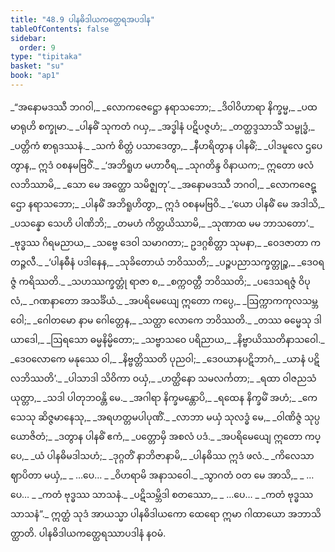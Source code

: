 ```yaml
---
title: "48.9 ပါနဓိဒါယကတ္ထေရအပဒါန"
tableOfContents: false
sidebar:
  order: 9
type: "tipitaka"
basket: "su"
book: "ap1"
---
```



<DynamicBreadcrumb />

<Division number="71" book="ap1" e="ch" v="20" p="434">

<Paragraph number="6152" type="verses" book="ap1">
_“အနောမဒဿီ ဘဂဝါ,_  
_လောကဇေဋ္ဌော နရာသဘော;_  
_ဒိဝါဝိဟာရာ နိက္ခမ္မ,_  
_ပထမာရုဟိ စက္ခုမာ._  

</Paragraph>

</Division>
<Division number="72" book="ap1" e="ch" v="20" p="435">

<Paragraph number="6153" type="verses" book="ap1">
_ပါနဓိံ သုကတံ ဂယှ,_  
_အဒ္ဓါနံ ပဋိပဇ္ဇဟံ;_  
_တတ္ထဒ္ဒသာသိံ သမ္ဗုဒ္ဓံ,_  
_ပတ္တိကံ စာရုဒဿနံ._  

</Paragraph>

</Division>
<Division number="73" book="ap1" e="ch" v="20" p="435">

<Paragraph number="6154" type="verses" book="ap1">
_သကံ စိတ္တံ ပသာဒေတွာ,_  
_နီဟရိတွာန ပါနဓိံ;_  
_ပါဒမူလေ ဌပေတွာန,_  
ဣဒံ ဝစနမဗြဝိံ._  

</Paragraph>

</Division>
<Division number="74" book="ap1" e="ch" v="20" p="435">

<Paragraph number="6155" type="verses" book="ap1">
_‘အဘိရူဟ မဟာဝီရ,_  
_သုဂတိန္ဒ ဝိနာယက;_  
ဣတော ဖလံ လဘိဿာမိ,_  
_သော မေ အတ္ထော သမိဇ္ဈတု’._  

</Paragraph>

</Division>
<Division number="75" book="ap1" e="ch" v="20" p="435">

<Paragraph number="6156" type="verses" book="ap1">
_အနောမဒဿီ ဘဂဝါ,_  
_လောကဇေဋ္ဌော နရာသဘော;_  
_ပါနဓိံ အဘိရူဟိတွာ,_  
ဣဒံ ဝစနမဗြဝိ._  

</Paragraph>

</Division>
<Division number="76" book="ap1" e="ch" v="20" p="435">

<Paragraph number="6157" type="verses" book="ap1">
_‘ယော ပါနဓိံ မေ အဒါသိ,_  
_ပသန္နော သေဟိ ပါဏိဘိ;_  
_တမဟံ ကိတ္တယိဿာမိ,_  
_သုဏာထ မမ ဘာသတော’._  

</Paragraph>

</Division>
<Division number="77" book="ap1" e="ch" v="20" p="435">

<Paragraph number="6158" type="verses" book="ap1">
_ဗုဒ္ဓဿ ဂိရမညာယ,_  
_သဗ္ဗေ ဒေဝါ သမာဂတာ;_  
ဥဒဂ္ဂစိတ္တာ သုမနာ,_  
_ဝေဒဇာတာ ကတဉ္ဇလီ._  

</Paragraph>

</Division>
<Division number="78" book="ap1" e="ch" v="20" p="435">

<Paragraph number="6159" type="verses" book="ap1">
_‘ပါနဓီနံ ပဒါနေန,_  
_သုခိတောယံ ဘဝိဿတိ;_  
_ပဉ္စပညာသက္ခတ္တုဉ္စ,_  
_ဒေဝရဇ္ဇံ ကရိဿတိ._  

</Paragraph>

</Division>
<Division number="79" book="ap1" e="ch" v="20" p="435">

<Paragraph number="6160" type="verses" book="ap1">
_သဟဿက္ခတ္တုံ ရာဇာ စ,_  
_စက္ကဝတ္တီ ဘဝိဿတိ;_  
_ပဒေသရဇ္ဇံ ဝိပုလံ,_  
_ဂဏနာတော အသင်္ခိယံ._  

</Paragraph>

</Division>
<Division number="80" book="ap1" e="ch" v="20" p="435">

<Paragraph number="6161" type="verses" book="ap1">
_အပရိမေယျေ ဣတော ကပ္ပေ,_  
_ဩက္ကာကကုလသမ္ဘဝေါ;_  
_ဂေါတမော နာမ ဂေါတ္တေန,_  
_သတ္ထာ လောကေ ဘဝိဿတိ._  

</Paragraph>

</Division>
<Division number="81" book="ap1" e="ch" v="20" p="435">

<Paragraph number="6162" type="verses" book="ap1">
_တဿ ဓမ္မေသု ဒါယာဒေါ,_  
_ဩရသော ဓမ္မနိမ္မိတော;_  
_သဗ္ဗာသဝေ ပရိညာယ,_  
_နိဗ္ဗာယိဿတိနာသဝေါ._  

</Paragraph>

</Division>
<Division number="82" book="ap1" e="ch" v="20" p="435">

<Paragraph number="6163" type="verses" book="ap1">
_ဒေဝလောကေ မနုဿေ ဝါ,_  
_နိဗ္ဗတ္တိဿတိ ပုညဝါ;_  
_ဒေဝယာနပဋိဘာဂံ,_  
_ယာနံ ပဋိလဘိဿတိ’._  

</Paragraph>

</Division>
<Division number="83" book="ap1" e="ch" v="20" p="435">

<Paragraph number="6164" type="verses" book="ap1">
_ပါသာဒါ သိဝိကာ ဝယှံ,_  
_ဟတ္ထိနော သမလင်္ကတာ;_  
_ရထာ ဝါဇညသံယုတ္တာ,_  
_သဒါ ပါတုဘဝန္တိ မေ._  

</Paragraph>

</Division>
<Division number="84" book="ap1" e="ch" v="20" p="436">

<Paragraph number="6165" type="verses" book="ap1">
_အဂါရာ နိက္ခမန္တောပိ,_  
_ရထေန နိက္ခမိံ အဟံ;_  
_ကေသေသု ဆိဇ္ဇမာနေသု,_  
_အရဟတ္တမပါပုဏိံ._  

</Paragraph>

</Division>
<Division number="85" book="ap1" e="ch" v="20" p="436">

<Paragraph number="6166" type="verses" book="ap1">
_လာဘာ မယှံ သုလဒ္ဓံ မေ,_  
_ဝါဏိဇ္ဇံ သုပ္ပယောဇိတံ;_  
_ဒတွာန ပါနဓိံ ဧကံ,_  
_ပတ္တောမှိ အစလံ ပဒံ._  

</Paragraph>

</Division>
<Division number="86" book="ap1" e="ch" v="20" p="436">

<Paragraph number="6167" type="verses" book="ap1">
_အပရိမေယျေ ဣတော ကပ္ပေ,_  
_ယံ ပါနဓိမဒါသဟံ;_  
_ဒုဂ္ဂတိံ နာဘိဇာနာမိ,_  
_ပါနဓိဿ ဣဒံ ဖလံ._  

</Paragraph>

</Division>
<Division number="87" book="ap1" e="ch" v="20" p="436">

<Paragraph number="6168" type="verses" book="ap1">
_ကိလေသာ ဈာပိတာ မယှံ,_  
_ …ပေ… _  
_ဝိဟရာမိ အနာသဝေါ._  

</Paragraph>

</Division>
<Division number="88" book="ap1" e="ch" v="20" p="436">

<Paragraph number="6169" type="verses" book="ap1">
_သွာဂတံ ဝတ မေ အာသိ,_  
_ …ပေ… _  
_ကတံ ဗုဒ္ဓဿ သာသနံ._  

</Paragraph>

</Division>
<Division number="89" book="ap1" e="ch" v="20" p="436">

<Paragraph number="6170" type="verses" book="ap1">
_ပဋိသမ္ဘိဒါ စတဿော,_  
_ …ပေ… _  
_ကတံ ဗုဒ္ဓဿ သာသနံ”._  

</Paragraph>

<Paragraph number="6171" book="ap1">
ဣတ္ထံ သုဒံ အာယသ္မာ ပါနဓိဒါယကော ထေရော ဣမာ ဂါထာယော အဘာသိတ္ထာတိ.

</Paragraph>
</Division>

<Paragraph number="6172" type="center" book="ap1">
ပါနဓိဒါယကတ္ထေရဿာပဒါနံ နဝမံ.
</Paragraph>